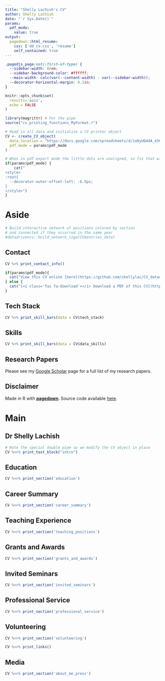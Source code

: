 ```yaml
---
title: "Shelly Lachish's CV"
author: Shelly Lachish
date: "`r Sys.Date()`"
params:
  pdf_mode:
    value: true
output:
  pagedown::html_resume:
    css: ['dd_cv.css', 'resume']
    self_contained: true
---
```


```css
.pagedjs_page:not(:first-of-type) {
  --sidebar-width: 0rem;
  --sidebar-background-color: #ffffff;
  --main-width: calc(var(--content-width) - var(--sidebar-width));
  --decorator-horizontal-margin: 0.2in;
}
```

```r
knitr::opts_chunk$set(
  results='asis', 
  echo = FALSE
)

library(magrittr) # For the pipe
source("cv_printing_functions_MyFormat.r")

# Read in all data and initialize a CV printer object
CV <- create_CV_object(
  data_location = "https://docs.google.com/spreadsheets/d/1oHyUQ4dA_e5G2WHl8p2nszinrBz6gKxsR5Xve_P09Gs",  
  pdf_mode = params$pdf_mode
)

```


```r
# When in pdf export mode the little dots are unaligned, so fix that with some conditional CSS.
if(params$pdf_mode) {
    cat("
<style>
:root{
  --decorator-outer-offset-left: -6.5px;
}
</style>")
}
```

Aside
================================================================================

```r
# Build interactive network of positions colored by section
# and connected if they occurred in the same year
#datadrivencv::build_network_logo(CV$entries_data)
```


Contact {#contact .specialcontact}
--------------------------------------------------------------------------------

```r
CV %>% print_contact_info()
```


```r
if(params$pdf_mode){
  cat("View this CV online [here](https://github.com/shellylac/CV_datadrivencv/)")
} else {
  cat("[<i class='fas fa-download'></i> Download a PDF of this CV](https://github.com/shellylac/CV_datadrivencv/ShellyL_CV.pdf)")
}
```


Tech Stack {#techstack}
--------------------------------------------------------------------------------

```r
CV %>% print_skill_bars(data = CV$tech_stack)
```

Skills {#dataskills}
--------------------------------------------------------------------------------

```r
CV %>% print_skill_bars(data = CV$data_skills)
```


<!-- Research Papers {#researchskills} -->
<!-- -------------------------------------------------------------------------------- -->

<!-- ```{r skills_bar_researchpapers} -->
<!-- CV %>% print_skill_bars(data = CV$research_papers) -->
<!-- ``` -->

Research Papers
--------------------------------------------------------------------------------
Please see my [Google Scholar](https://scholar.google.co.uk/citations?user=mt4I9G0AAAAJ&hl=en) page for a full list of my research papers.


Disclaimer {#disclaimer}
--------------------------------------------------------------------------------

Made in R with [**pagedown**](https://github.com/rstudio/pagedown).
Source code available [here](https://github.com/shellylac/CV_datadrivencv).
<!-- Last updated on `r Sys.Date()`. -->


Main
================================================================================

Dr Shelly Lachish {#title}
--------------------------------------------------------------------------------

```r
# Note the special double pipe so we modify the CV object in place
CV %<>% print_text_block("intro") 
```


Education {data-icon=graduation-cap data-concise=true}
--------------------------------------------------------------------------------

```r
CV %<>% print_section('education')
```


Career Summary {data-icon=laptop}
--------------------------------------------------------------------------------

```r
CV %<>% print_section('career_summary')
```


<!-- Scientific Publications {data-icon=book} -->
<!-- -------------------------------------------------------------------------------- -->

<!-- ```{r academic_articles} -->
<!-- CV %<>% print_section('academic_articles') -->
<!-- ``` -->


<!-- These breaks just force a new page so section doesnt get cut off -->
<!-- #<br> -->
<!-- #<br> -->
<!-- #<br> -->

Teaching Experience {data-icon=chalkboard-teacher}
--------------------------------------------------------------------------------

```r
CV %<>% print_section('teaching_positions')
```


Grants and Awards  {data-icon=medal}
--------------------------------------------------------------------------------

```r
CV %<>% print_section('grants_and_awards')
```


Invited Seminars  {data-icon=comments}
--------------------------------------------------------------------------------

```r
CV %<>% print_section('invited_seminars')
```


Professional Service  {data-icon=group}
--------------------------------------------------------------------------------

```r
CV %<>% print_section('professional_service')
```


Volunteering  {data-icon=hands-helping}
--------------------------------------------------------------------------------

```r
CV %<>% print_section('volunteering')
```


```r
CV %<>% print_links()
```

Media  {data-icon=newspaper}
--------------------------------------------------------------------------------

```r
CV %<>% print_section('about_me_press')
```
